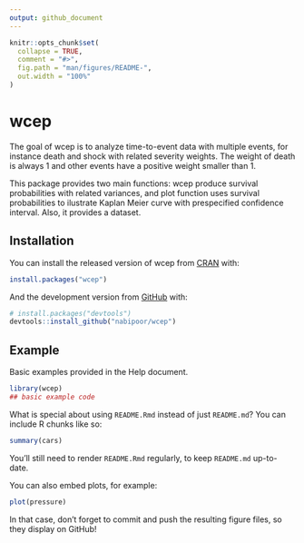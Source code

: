 ```yaml
---
output: github_document
---
```


<!-- README.md is generated from README.Rmd. Please edit that file -->

```r
knitr::opts_chunk$set(
  collapse = TRUE,
  comment = "#>",
  fig.path = "man/figures/README-",
  out.width = "100%"
)
```

# wcep

<!-- badges: start -->
<!-- badges: end -->

The goal of wcep is to analyze time-to-event data with multiple events, for instance death and shock with related severity weights. The weight of death is always 1 and other events have a positive weight smaller than 1.

This package provides two main functions: wcep produce survival probabilities with related variances, and plot function uses survival probabilities to ilustrate Kaplan Meier curve with prespecified confidence interval. Also, it provides a dataset.

## Installation

You can install the released version of wcep from [CRAN](https://CRAN.R-project.org) with:

``` r
install.packages("wcep")
```

And the development version from [GitHub](https://github.com/) with:

``` r
# install.packages("devtools")
devtools::install_github("nabipoor/wcep")
```
## Example

Basic examples provided in the Help document.

```r
library(wcep)
## basic example code
```

What is special about using `README.Rmd` instead of just `README.md`? You can include R chunks like so:

```r
summary(cars)
```

You'll still need to render `README.Rmd` regularly, to keep `README.md` up-to-date.

You can also embed plots, for example:

```r
plot(pressure)
```

In that case, don't forget to commit and push the resulting figure files, so they display on GitHub!
